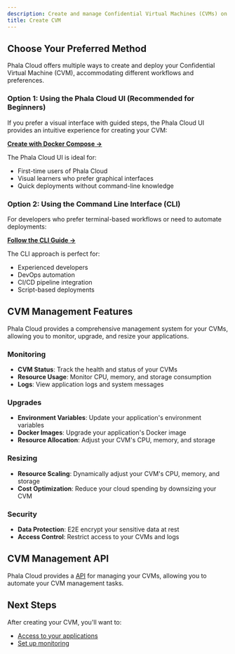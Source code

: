 ```yaml
---
description: Create and manage Confidential Virtual Machines (CVMs) on Phala Cloud.
title: Create CVM
---
```


## Choose Your Preferred Method

Phala Cloud offers multiple ways to create and deploy your Confidential Virtual Machine (CVM), accommodating different workflows and preferences.

### Option 1: Using the Phala Cloud UI (Recommended for Beginners)

If you prefer a visual interface with guided steps, the Phala Cloud UI provides an intuitive experience for creating your CVM:

[**Create with Docker Compose →**](/phala-cloud/phala-cloud-user-guides/create-cvm/create-with-docker-compose)

The Phala Cloud UI is ideal for:

* First-time users of Phala Cloud
* Visual learners who prefer graphical interfaces
* Quick deployments without command-line knowledge

### Option 2: Using the Command Line Interface (CLI)

For developers who prefer terminal-based workflows or need to automate deployments:

[**Follow the CLI Guide →**](/phala-cloud/phala-cloud-user-guides/advanced-deployment-options/start-from-cloud-cli)

The CLI approach is perfect for:

* Experienced developers
* DevOps automation
* CI/CD pipeline integration
* Script-based deployments

## CVM Management Features

Phala Cloud provides a comprehensive management system for your CVMs, allowing you to monitor, upgrade, and resize your applications.

### Monitoring

* **CVM Status**: Track the health and status of your CVMs
* **Resource Usage**: Monitor CPU, memory, and storage consumption
* **Logs**: View application logs and system messages

### Upgrades

* **Environment Variables**: Update your application's environment variables
* **Docker Images**: Upgrade your application's Docker image
* **Resource Allocation**: Adjust your CVM's CPU, memory, and storage

### Resizing

* **Resource Scaling**: Dynamically adjust your CVM's CPU, memory, and storage
* **Cost Optimization**: Reduce your cloud spending by downsizing your CVM

### Security

* **Data Protection**: E2E encrypt your sensitive data at rest
* **Access Control**: Restrict access to your CVMs and logs

## CVM Management API

Phala Cloud provides a [API](https://cloud-api.phala.network/docs) for managing your CVMs, allowing you to automate your CVM management tasks.

## Next Steps

After creating your CVM, you'll want to:

* [Access to your applications](/phala-cloud/phala-cloud-user-guides/building-with-tee/access-your-applications)
* [Set up monitoring](/phala-cloud/phala-cloud-user-guides/create-cvm/debugging-and-analyzing-logs/check-logs)
